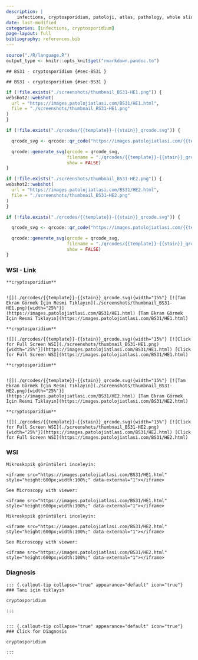 ```yaml
---
description: |
    infections, cryptosporidium, patoloji, atlas, pathology, whole slide image
date: last-modified
categories: [infections, cryptosporidium]
page-layout: full
bibliography: references.bib
---
```




```r
source("./R/language.R")
output_type <- knitr::opts_knit$get("rmarkdown.pandoc.to")
```


```asis
## BS31 - cryptosporidium {#sec-BS31 }
```


```asis
## BS31 - cryptosporidium {#sec-BS31 }
```






```r
if (!file.exists("./screenshots/thumbnail_BS31-HE1.png")) {
webshot2::webshot(
  url = "https://images.patolojiatlasi.com/BS31/HE1.html",
  file = "./screenshots/thumbnail_BS31-HE1.png"
)
}
```




```r
if (!file.exists("./qrcodes/{{template}}-{{stain}}_qrcode.svg")) {

  qrcode_svg <- qrcode::qr_code("https://images.patolojiatlasi.com/{{template}}/{{stain}}.html")

  qrcode::generate_svg(qrcode = qrcode_svg,
                       filename = "./qrcodes/{{template}}-{{stain}}_qrcode.svg",
                       show = FALSE)
}
```





```r
if (!file.exists("./screenshots/thumbnail_BS31-HE2.png")) {
webshot2::webshot(
  url = "https://images.patolojiatlasi.com/BS31/HE2.html",
  file = "./screenshots/thumbnail_BS31-HE2.png"
)
}
```




```r
if (!file.exists("./qrcodes/{{template}}-{{stain}}_qrcode.svg")) {

  qrcode_svg <- qrcode::qr_code("https://images.patolojiatlasi.com/{{template}}/{{stain}}.html")

  qrcode::generate_svg(qrcode = qrcode_svg,
                       filename = "./qrcodes/{{template}}-{{stain}}_qrcode.svg",
                       show = FALSE)
}
```




::::: panel-tabset


### WSI - Link







```asis

**cryptosporidium**


![](./qrcodes/{{template}}-{{stain}}_qrcode.svg){width="15%"} [![Tam Ekran Görmek İçin Resmi Tıklayın](./screenshots/thumbnail_BS31-HE1.png){width="25%"}](https://images.patolojiatlasi.com/BS31/HE1.html) [Tam Ekran Görmek İçin Resmi Tıklayın](https://images.patolojiatlasi.com/BS31/HE1.html)
```

```asis

**cryptosporidium**

![](./qrcodes/{{template}}-{{stain}}_qrcode.svg){width="15%"} [![Click for Full Screen WSI](./screenshots/thumbnail_BS31-HE1.png){width="25%"}](https://images.patolojiatlasi.com/BS31/HE1.html) [Click for Full Screen WSI](https://images.patolojiatlasi.com/BS31/HE1.html)

```






```asis

**cryptosporidium**


![](./qrcodes/{{template}}-{{stain}}_qrcode.svg){width="15%"} [![Tam Ekran Görmek İçin Resmi Tıklayın](./screenshots/thumbnail_BS31-HE2.png){width="25%"}](https://images.patolojiatlasi.com/BS31/HE2.html) [Tam Ekran Görmek İçin Resmi Tıklayın](https://images.patolojiatlasi.com/BS31/HE2.html)
```

```asis

**cryptosporidium**

![](./qrcodes/{{template}}-{{stain}}_qrcode.svg){width="15%"} [![Click for Full Screen WSI](./screenshots/thumbnail_BS31-HE2.png){width="25%"}](https://images.patolojiatlasi.com/BS31/HE2.html) [Click for Full Screen WSI](https://images.patolojiatlasi.com/BS31/HE2.html)

```





### WSI








```asis
Mikroskopik görüntüleri inceleyin:

<iframe src="https://images.patolojiatlasi.com/BS31/HE1.html" style="height:600px;width:100%;" data-external="1"></iframe>

```





```asis

See Microscopy with viewer:

<iframe src="https://images.patolojiatlasi.com/BS31/HE1.html" style="height:600px;width:100%;" data-external="1"></iframe>

```







```asis
Mikroskopik görüntüleri inceleyin:

<iframe src="https://images.patolojiatlasi.com/BS31/HE2.html" style="height:600px;width:100%;" data-external="1"></iframe>

```





```asis

See Microscopy with viewer:

<iframe src="https://images.patolojiatlasi.com/BS31/HE2.html" style="height:600px;width:100%;" data-external="1"></iframe>

```





### Diagnosis


```asis


::: {.callout-tip collapse="true" appearance="default" icon="true"}
### Tanı için tıklayın

cryptosporidium

:::


```


```asis


::: {.callout-tip collapse="true" appearance="default" icon="true"}
### Click for Diagnosis

cryptosporidium

:::

```









:::::




